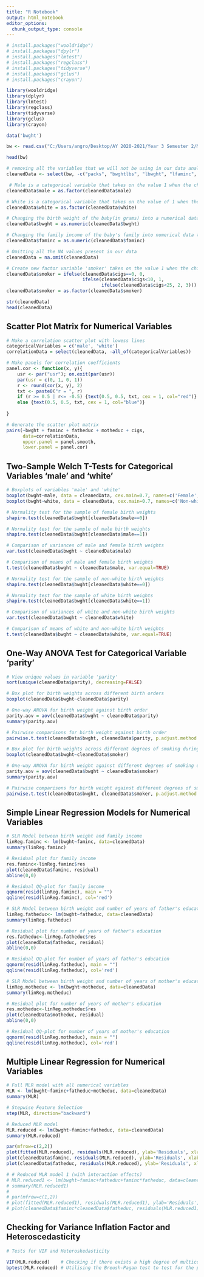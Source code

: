 ---
title: "R Notebook"
output: html_notebook
editor_options: 
  chunk_output_type: console
---

```{r}
# install.packages("wooldridge")
# install.packages("dpylr")
# install.packages("lmtest")
# install.packages("regclass")
# install.packages("tidyverse")
# install.packages("gclus")
# install.packages("crayon")

library(wooldridge)
library(dplyr)
library(lmtest)
library(regclass)
library(tidyverse)
library(gclus)
library(crayon)
```


```{r}
data('bwght')

bw <- read.csv("C:/Users/angro/Desktop/AY 2020-2021/Year 3 Semester 2/MH3511 Data Analysis with Computer/Project/cleanedData.csv", header = TRUE)

head(bw)
```


```{r}
# removing all the variables that we will not be using in our data analysis
cleanedData <- select(bw, -c("packs", "bwghtlbs", "lbwght", "lfaminc", "cigtax", "cigprice")) 

 # Male is a categorical variable that takes on the value 1 when the child born is Male
cleanedData$male = as.factor(cleanedData$male) 

# White is a categorical variable that takes on the value of 1 when the child born is White
cleanedData$white = as.factor(cleanedData$white)

# Changing the birth weight of the baby(in grams) into a numerical data type
cleanedData$bwght = as.numeric(cleanedData$bwght)  

# Changing the family income of the baby's family into numerical data type
cleanedData$faminc = as.numeric(cleanedData$faminc)    

# Omitting all the NA values present in our data
cleanedData = na.omit(cleanedData)     

# Create new factor variable 'smoker' takes on the value 1 when the child's mother is a smoker
cleanedData$smoker = ifelse(cleanedData$cigs==0, 0, 
                            ifelse(cleanedData$cigs<10, 1, 
                                   ifelse(cleanedData$cigs<25, 2, 3)))
cleanedData$smoker = as.factor(cleanedData$smoker)

str(cleanedData)
head(cleanedData)
```

## Scatter Plot Matrix for Numerical Variables

```{r}
# Make a correlation scatter plot with lowess lines
categoricalVariables = c('male', 'white')
correlationData = select(cleanedData, -all_of(categoricalVariables))

# Make panels for correlation coefficients
panel.cor <- function(x, y){
    usr <- par("usr"); on.exit(par(usr))
    par(usr = c(0, 1, 0, 1))
    r <- round(cor(x, y), 2)
    txt <- paste0("r = ", r)
    if (r >= 0.5 | r<= -0.5) {text(0.5, 0.5, txt, cex = 1, col="red")}
    else {text(0.5, 0.5, txt, cex = 1, col="blue")}
    
}

# Generate the scatter plot matrix    
pairs(~bwght + faminc + fatheduc + motheduc + cigs,
      data=correlationData, 
      upper.panel = panel.smooth,
      lower.panel = panel.cor)
```

## Two-Sample Welch T-Tests for Categorical Variables 'male' and 'white'

```{r}
# Boxplots of variables 'male' and 'white'
boxplot(bwght~male, data = cleanedData, cex.main=0.7, names=c('Female', 'Male'))
boxplot(bwght~white, data = cleanedData, cex.main=0.7, names=c('Non-white', 'White'))

# Normality test for the sample of female birth weights
shapiro.test(cleanedData$bwght[cleanedData$male==0])

# Normality test for the sample of male birth weights
shapiro.test(cleanedData$bwght[cleanedData$male==1])

# Comparison of variances of male and female birth weights
var.test(cleanedData$bwght ~ cleanedData$male)

# Comparison of means of male and female birth weights
t.test(cleanedData$bwght ~ cleanedData$male, var.equal=TRUE)

# Normality test for the sample of non-white birth weights
shapiro.test(cleanedData$bwght[cleanedData$white==0])

# Normality test for the sample of white birth weights
shapiro.test(cleanedData$bwght[cleanedData$white==1])

# Comparison of variances of white and non-white birth weights
var.test(cleanedData$bwght ~ cleanedData$white)

# Comparison of means of white and non-white birth weights
t.test(cleanedData$bwght ~ cleanedData$white, var.equal=TRUE)
```

## One-Way ANOVA Test for Categorical Variable 'parity'

```{r}
# View unique values in variable 'parity'
sort(unique(cleanedData$parity), decreasing=FALSE)

# Box plot for birth weights across different birth orders
boxplot(cleanedData$bwght~cleanedData$parity)

# One-way ANOVA for birth weight against birth order
parity.aov = aov(cleanedData$bwght ~ cleanedData$parity)
summary(parity.aov)

# Pairwise comparisons for birth weight against birth order
pairwise.t.test(cleanedData$bwght, cleanedData$parity, p.adjust.method = "none")

# Box plot for birth weights across different degrees of smoking during pregnancy
boxplot(cleanedData$bwght~cleanedData$smoker)

# One-way ANOVA for birth weight against different degrees of smoking during pregnancy
parity.aov = aov(cleanedData$bwght ~ cleanedData$smoker)
summary(parity.aov)

# Pairwise comparisons for birth weight against different degrees of smoking during pregnancy
pairwise.t.test(cleanedData$bwght, cleanedData$smoker, p.adjust.method = "none")
```

## Simple Linear Regression Models for Numerical Variables

```{r}
# SLR Model between birth weight and family income 
linReg.faminc <- lm(bwght~faminc, data=cleanedData)
summary(linReg.faminc)

# Residual plot for family income
res.faminc<-linReg.faminc$res 
plot(cleanedData$faminc, residual)
abline(0,0)

# Residual QQ-plot for family income
qqnorm(resid(linReg.faminc), main = "")
qqline(resid(linReg.faminc), col='red')

# SLR Model between birth weight and number of years of father's education 
linReg.fatheduc<- lm(bwght~fatheduc, data=cleanedData)
summary(linReg.fatheduc)

# Residual plot for number of years of father's education
res.fatheduc<-linReg.fatheduc$res 
plot(cleanedData$fatheduc, residual)
abline(0,0)

# Residual QQ-plot for number of years of father's education
qqnorm(resid(linReg.fatheduc), main = "")
qqline(resid(linReg.fatheduc), col='red')

# SLR Model between birth weight and number of years of mother's education 
linReg.motheduc <- lm(bwght~motheduc, data=cleanedData)
summary(linReg.motheduc)

# Residual plot for number of years of mother's education
res.motheduc<-linReg.motheduc$res 
plot(cleanedData$motheduc, residual)
abline(0,0)

# Residual QQ-plot for number of years of mother's education
qqnorm(resid(linReg.motheduc), main = "")
qqline(resid(linReg.motheduc), col='red')

```

## Multiple Linear Regression for Numerical Variables

```{r}
# Full MLR model with all numerical variables
MLR <- lm(bwght~faminc+fatheduc+motheduc, data=cleanedData)
summary(MLR)

# Stepwise Feature Selection
step(MLR, direction="backward")

# Reduced MLR model
MLR.reduced <- lm(bwght~faminc+fatheduc, data=cleanedData)
summary(MLR.reduced)

par(mfrow=c(2,2))
plot(fitted(MLR.reduced), residuals(MLR.reduced), ylab='Residuals', xlab='Fitted Values')
plot(cleanedData$faminc, residuals(MLR.reduced), ylab='Residuals', xlab='X1')
plot(cleanedData$fatheduc, residuals(MLR.reduced), ylab='Residuals', xlab='X2')

# # Reduced MLR model 1 (with interaction effects)
# MLR.reduced1 <- lm(bwght~faminc+fatheduc+faminc*fatheduc, data=cleanedData)
# summary(MLR.reduced1)
# 
# par(mfrow=c(1,2))
# plot(fitted(MLR.reduced1), residuals(MLR.reduced1), ylab='Residuals', xlab='Fitted Values')
# plot(cleanedData$faminc*cleanedData$fatheduc, residuals(MLR.reduced1), ylab='Residuals', xlab='X1X2')
```

## Checking for Variance Inflation Factor and Heteroscedasticity

```{r}
# Tests for VIF and Heteroskedasticity

VIF(MLR.reduced)    # Checking if there exists a high degree of multicollinearity in our data
bptest(MLR.reduced) # Utilising the Breush-Pagan test to test for the presence of Homoscedasticity in our data
```
